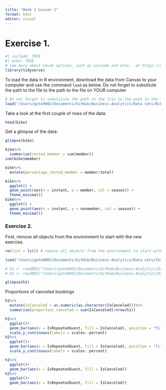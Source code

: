 ```yaml
---
title: "Week 1 Lesson 2"
format: html
editor: visual
---
```


# Exercise 1.

```r
#| include: TRUE
#| echo: TRUE
# see more about chunk options, such as include and echo,  at https://quarto.org/docs/computations/execution-options.html
library(tidyverse)
```

To load the data in R environment, download the data from Canvas to your computer and use the command `load` as below. Do not forget to substitute the path to the file to the path to the file on YOUR computer

```r
# Do not forget to substitute the path to the file to the path to the file on YOUR computer
load("/Users/gote0002/Documents/GitHub/Business-Analytics/Data sets/Bike rental/bike.Rdata") 
```

Take a look at the first couple of rows of the data:

```r
head(bike)
```

Get a glimpse of the data:

```r
glimpse(bike)
```

```r
bike%>%
  summarise(rented_member = sum(member))
sum(bike$member)
```

```r
bike%>%
  mutate(percentage_rented_member = member/total)
```

```r
bike%>%
  ggplot() + 
  geom_point(aes(x = instant, y = member, col = season)) + 
  theme_minimal()
bike%>%
  ggplot() + 
  geom_point(aes(x = instant, y = nonmember, col = season)) + 
  theme_minimal()

```

### Exercise 2.

First, remove all objects from the environment to start with the new exercise.

```r
rm(list = ls()) # remove all objects from the environment to start with the new exercise.
```

```r

load("/Users/gote0002/Documents/GitHub/Business-Analytics/Data sets/Charles_book_club/CharlesBookClub.Rdata") 

# h1 <- readRDS("/Users/gote0002/Documents/GitHub/Business-Analytics/Data sets/Hotel_demand/data_hotel/H1.rds") 
# h2 <- readRDS("/Users/gote0002/Documents/GitHub/Business-Analytics/Data sets/Hotel_demand/data_hotel/H2.rds") 
```

```r
glimpse(h1)
```

Proportions of canceled bookings

```r
h1%>%
  mutate(IsCanceled = as.numeric(as.character(IsCanceled)))%>%
  summarise(proportion_canceled = sum(IsCanceled)/nrow(h1))
```

```r
h1%>%
  ggplot()+ 
  geom_bar(aes(x = IsRepeatedGuest, fill = IsCanceled), position = "fill") + 
  scale_y_continuous(labels = scales::percent)
h2%>%
  ggplot()+ 
  geom_bar(aes(x = IsRepeatedGuest, fill = IsCanceled), position = "fill") + 
  scale_y_continuous(labels = scales::percent)

h1%>%
  ggplot()+ 
  geom_bar(aes(x = IsRepeatedGuest, fill = IsCanceled)) 
h2%>%
  ggplot()+ 
  geom_bar(aes(x = IsRepeatedGuest, fill = IsCanceled)) 
```
